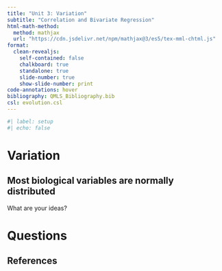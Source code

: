```yaml
---
title: "Unit 3: Variation"
subtitle: "Correlation and Bivariate Regression"
html-math-method:
  method: mathjax
  url: "https://cdn.jsdelivr.net/npm/mathjax@3/es5/tex-mml-chtml.js"
format:
  clean-revealjs:
    self-contained: false
    chalkboard: true
    standalone: true
    slide-number: true
    show-slide-number: print
code-annotations: hover
bibliography: QMLS_Bibliography.bib
csl: evolution.csl
---
```


```r
#| label: setup
#| echo: false
```


# Variation {background-color="#40666e"}


## Most biological variables are normally distributed

What are your ideas?



# Questions {background-color="#f8c471"}


## References

::: {#refs}
:::

